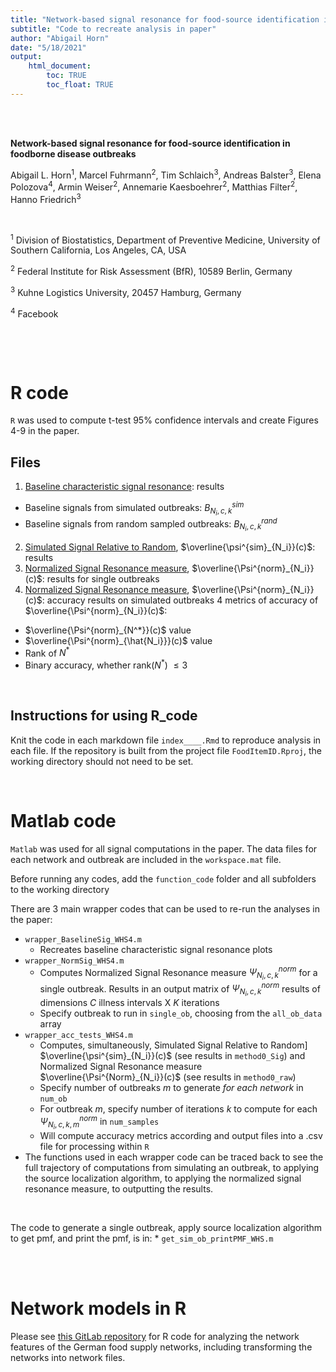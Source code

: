 ```yaml
---
title: "Network-based signal resonance for food-source identification in foodborne disease outbreaks"
subtitle: "Code to recreate analysis in paper"
author: "Abigail Horn"
date: "5/18/2021"
output: 
    html_document:
        toc: TRUE
        toc_float: TRUE
---
```


<br>
<br>

**Network-based signal resonance for food-source identification in foodborne disease outbreaks**

Abigail L. Horn^1^, Marcel Fuhrmann^2^, Tim Schlaich^3^, Andreas Balster^3^, Elena Polozova^4^, Armin Weiser^2^, Annemarie Kaesboehrer^2^, Matthias Filter^2^, Hanno Friedrich^3^
  
  <br>
  
^1^ Division of Biostatistics, Department of Preventive Medicine, University of Southern California, Los Angeles, CA, USA

^2^ Federal Institute for Risk Assessment (BfR), 10589 Berlin, Germany

^3^ Kuhne Logistics University, 20457 Hamburg, Germany

^4^ Facebook

<br> 

<br>

# R code

`R` was used to compute t-test 95% confidence intervals and create Figures 4-9 in the paper.

## Files 

1. [Baseline characteristic signal resonance](index_BaselineSig_simple_plot.html): results
  - Baseline signals from simulated outbreaks: $B^{sim}_{N_i,c,k}$
  - Baseline signals from random sampled outbreaks: $B^{rand}_{N_i,c,k}$
2. [Simulated Signal Relative to Random](index_AccPlots_raw.html), $\overline{\psi^{sim}_{N_i}}(c)$: results
3. [Normalized Signal Resonance measure](index_convergence_singleOB.html), $\overline{\Psi^{norm}_{N_i}}(c)$: results for single outbreaks
4. [Normalized Signal Resonance measure](index_SimSigR_convergence.html), $\overline{\Psi^{norm}_{N_i}}(c)$: accuracy results on simulated outbreaks
  4 metrics of accuracy of $\overline{\Psi^{norm}_{N_i}}(c)$:
  - $\overline{\Psi^{norm}_{N^*}}(c)$ value
  - $\overline{\Psi^{norm}_{\hat{N_i}}}(c)$ value
  - Rank of $N^*$
  - Binary accuracy, whether rank($N^*$) $\leq 3$


<br>

## Instructions for using R_code

Knit the code in each markdown file `index____.Rmd` to reproduce analysis in each file. If the repository is built from the project file `FoodItemID.Rproj`, the working directory should not need to be set.

<br>

# Matlab code

`Matlab` was used for all signal computations in the paper. 
The data files for each network and outbreak are included in the `workspace.mat` file. 

Before running any codes, add the `function_code` folder and all subfolders to the working directory

There are 3 main wrapper codes that can be used to re-run the analyses in the paper:

* `wrapper_BaselineSig_WHS4.m` 
  - Recreates baseline characteristic signal resonance plots 
* `wrapper_NormSig_WHS4.m`
  - Computes Normalized Signal Resonance measure $\Psi^{norm}_{N_i,c,k}$ for a single outbreak. Results in an output matrix of $\Psi^{norm}_{N_i,c,k}$ results of dimensions $C$ illness intervals X $K$ iterations 
  - Specify outbreak to run in `single_ob`, choosing from the `all_ob_data` array
* `wrapper_acc_tests_WHS4.m`
  - Computes, simultaneously, Simulated Signal Relative to Random] $\overline{\psi^{sim}_{N_i}}(c)$ (see results in `method0_Sig`) and Normalized Signal Resonance measure $\overline{\Psi^{Norm}_{N_i}}(c)$ (see results in `method0_raw`)
  - Specify number of outbreaks $m$ to generate *for each network* in `num_ob` 
  - For outbreak $m$, specify number of iterations $k$ to compute for each $\Psi^{norm}_{N_i,c,k,m}$ in `num_samples`
  - Will compute accuracy metrics according and output files into a .csv file for processing within `R`
* The functions used in each wrapper code can be traced back to see the full trajectory of computations from simulating an outbreak, to applying the source localization algorithm, to applying the normalized signal resonance measure, to outputting the results.

<br>

The code to generate a single outbreak, apply source localization algorithm to get pmf, and print the pmf, is in:
* `get_sim_ob_printPMF_WHS.m`

<br>
<br>

# Network models in R

Please see [this GitLab repository](https://gitlab.com/DjMaFu/networkfeatures/-/tree/master) for R code for analyzing the network features of the German food supply networks, including transforming the networks into network files.




